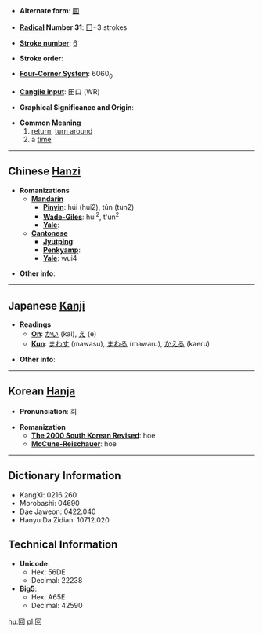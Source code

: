 * '''Alternate form''': [[囬]]

* '''[[Wiktionary:Chinese radical index| Radical]] Number 31''': [[Wiktionary:Chinese radical index 囗|囗]]+3 strokes

* '''[[Wiktionary:Chinese total strokes index|Stroke number]]''': [[Wiktionary:Chinese total strokes index 6|6]]

* '''Stroke order''': 

* '''[[Wiktionary:Chinese four corner index|Four-Corner System]]''': 6060<sub>0</sub>

* '''[[Wiktionary:Chinese Cangjie index|Cangjie input]]''': 田口 (WR)

* '''Graphical Significance and Origin''': 

* '''Common Meaning'''
*#[[return]], [[turn around]]
*# a [[time]]

----

== Chinese [[Hanzi]] ==

* '''Romanizations'''
** '''[[Mandarin]]'''
*** '''[[Pinyin]]''': húi (hui2), tún (tun2)
*** '''[[Wade-Giles]]''': hui<sup>2</sup>, t'un<sup>2</sup>
*** '''[[Yale]]''': 
** '''[[Cantonese]]'''
*** '''[[Jyutping]]''':
*** '''[[Penkyamp]]''': 
*** '''[[Yale]]''': wui4

* '''Other info''': 

----

== Japanese [[Kanji]] ==

* '''Readings'''
** '''[[On]]''': [[かい]] (kai), [[え]] (e)
** '''[[Kun]]''': [[まわす]] (mawasu), [[まわる]] (mawaru), [[かえる]] (kaeru)

* '''Other info''':  

----

== Korean [[Hanja]] ==

* '''Pronunciation''': 회

* '''Romanization'''
** '''[[The 2000 South Korean Revised Romanization|The 2000 South Korean Revised]]''': hoe
** '''[[McCune-Reischauer]]''': hoe

----

== Dictionary Information ==

* KangXi: 0216.260
* Morobashi: 04690
* Dae Jaweon: 0422.040
* Hanyu Da Zidian: 10712.020

== Technical Information ==

* '''Unicode''':
** Hex: 56DE
** Decimal: 22238
* '''Big5''':
** Hex: A65E
** Decimal: 42590

[[hu:回]]
[[pl:回]]